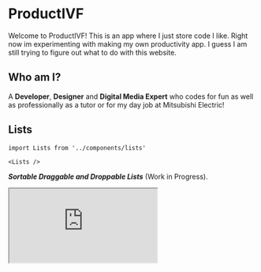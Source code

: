 # ProductIVF

Welcome to ProductIVF! This is an app where I just store code I like. Right now im experimenting with making my own productivity app. I guess I am still trying to figure out what to do with this website.

## Who am I?

A **Developer**, **Designer** and **Digital Media Expert** who codes for fun as well as professionally as a tutor or for my day job at Mitsubishi Electric!

## Lists


<List />

```
import Lists from '../components/lists'

<Lists />
```

***Sortable Draggable and Droppable Lists*** (Work in Progress).


<Iframe src="https://next-13-vite-comparison.vercel.app/lists" />

You can see my projects at [Piratechs](https://piratechs.com).